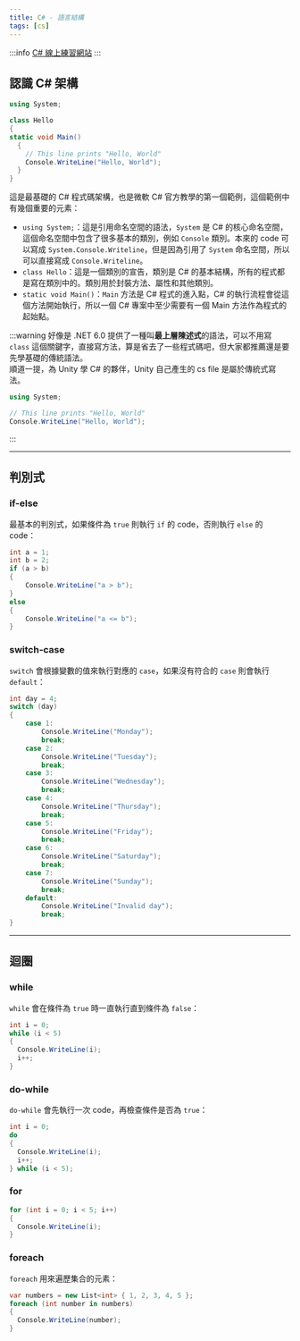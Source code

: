 ```yaml
---
title: C# - 語言結構
tags: [cs]
---
```



:::info
[C# 線上練習網站](https://dotnetfiddle.net/)
:::

## 認識 C# 架構
```csharp
using System;

class Hello
{
static void Main()
  {
    // This line prints "Hello, World" 
    Console.WriteLine("Hello, World");
  }
}
```
這是最基礎的 C# 程式碼架構，也是微軟 C# 官方教學的第一個範例，這個範例中有幾個重要的元素：
- `using System;`：這是引用命名空間的語法，`System` 是 C# 的核心命名空間，這個命名空間中包含了很多基本的類別，例如 `Console` 類別。本來的 code 可以寫成 `System.Console.Writeline`，但是因為引用了 `System` 命名空間，所以可以直接寫成 `Console.Writeline`。
- `class Hello`：這是一個類別的宣告，類別是 C# 的基本結構，所有的程式都是寫在類別中的。類別用於封裝方法、屬性和其他類別。
- `static void Main()`：`Main` 方法是 C# 程式的進入點，C# 的執行流程會從這個方法開始執行，所以一個 C# 專案中至少需要有一個 Main 方法作為程式的起始點。

:::warning
好像是 .NET 6.0 提供了一種叫**最上層陳述式**的語法，可以不用寫 `class` 這個關鍵字，直接寫方法，算是省去了一些程式碼吧，但大家都推薦還是要先學基礎的傳統語法。  
順道一提，為 Unity 學 C# 的夥伴，Unity 自己產生的 cs file 是屬於傳統式寫法。

```cs
using System;

// This line prints "Hello, World" 
Console.WriteLine("Hello, World");
```
:::

---

## 判別式
### if-else
最基本的判別式，如果條件為 `true` 則執行 `if` 的 code，否則執行 `else` 的 code：
```cs
int a = 1;
int b = 2;
if (a > b)
{
    Console.WriteLine("a > b");
}
else
{
    Console.WriteLine("a <= b");
}
```

### switch-case
`switch` 會根據變數的值來執行對應的 `case`，如果沒有符合的 `case` 則會執行 `default`：
```cs
int day = 4;
switch (day)
{
    case 1:
        Console.WriteLine("Monday");
        break;
    case 2:
        Console.WriteLine("Tuesday");
        break;
    case 3:
        Console.WriteLine("Wednesday");
        break;
    case 4:
        Console.WriteLine("Thursday");
        break;
    case 5:
        Console.WriteLine("Friday");
        break;
    case 6:
        Console.WriteLine("Saturday");
        break;
    case 7:
        Console.WriteLine("Sunday");
        break;
    default:
        Console.WriteLine("Invalid day");
        break;
}
```

---

## 迴圈
### while
`while` 會在條件為 `true` 時一直執行直到條件為 `false`：
```cs
int i = 0;
while (i < 5)
{
  Console.WriteLine(i);
  i++;
}
```

### do-while
`do-while` 會先執行一次 code，再檢查條件是否為 `true`：
```cs
int i = 0;
do
{
  Console.WriteLine(i);
  i++;
} while (i < 5);
```

### for
```cs
for (int i = 0; i < 5; i++)
{
  Console.WriteLine(i);
}
```

### foreach
`foreach` 用來遍歷集合的元素：
```cs
var numbers = new List<int> { 1, 2, 3, 4, 5 };
foreach (int number in numbers)
{
  Console.WriteLine(number);
}
```